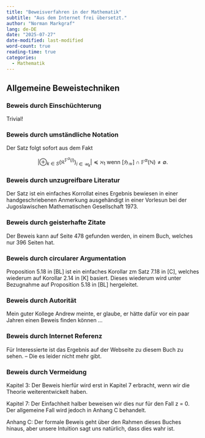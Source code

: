 ```yaml
---
title: "Beweisverfahren in der Mathematik"
subtitle: "Aus dem Internet frei übersetzt."
author: "Norman Markgraf"
lang: de-DE
date: "2025-07-27"
date-modified: last-modified
word-count: true
reading-time: true
categories: 
  - Mathematik
---
```


## Allgemeine Beweistechniken 

### Beweis durch Einschüchterung

Trivial!

### Beweis durch umständliche Notation

Der Satz folgt sofort aus dem Fakt

$$
  \left|
    \oplus_{k \in S} 
      \left(
       \mathfrak{K}^{\mathbb{F}^\alpha(i)}  
      \right)_{i \in \mathcal{U}_k}
  \right|
  \preceq \aleph_1
  \text{ wenn }
  \left[
    \mathfrak{H}_\mathcal{W}
  \right]     
  \cap \mathbb{F}^\alpha(\mathbb{N}) \neq \emptyset.
$$

### Beweis durch unzugreifbare Literatur

Der Satz ist ein einfaches Korrollat eines Ergebnis bewiesen in einer handgeschriebenen Anmerkung ausgehändigt in einer Vorlesun bei der Jugoslawischen Mathematischen Gesellschaft 1973.


### Beweis durch geisterhafte Zitate

Der Beweis kann auf Seite 478 gefunden werden, in einem Buch, welches nur 396 Seiten hat.


### Beweis durch circularer Argumentation

Proposition 5.18 in [BL] ist ein einfaches Korollar zm Satz 7.18 in [C], welches wiederum auf Korollar 2.14 in [K] basiert. Dieses wiederum wird unter Bezugnahme auf Proposition 5.18 in [BL] hergeleitet.


### Beweis durch Autorität

Mein guter Kollege Andrew meinte, er glaube, er hätte dafür vor ein paar Jahren einen Beweis finden können …


### Beweis durch Internet Referenz

Für Interessierte ist das Ergebnis auf der Webseite zu diesem Buch zu sehen. -- Die es leider nicht mehr gibt.


### Beweis durch Vermeidung

Kapitel 3: Der Beweis hierfür wird erst in Kapitel 7 erbracht, wenn wir die Theorie weiterentwickelt haben.

Kapitel 7: Der Einfachheit halber beweisen wir dies nur für den Fall z = 0. Der allgemeine Fall wird jedoch in Anhang C behandelt.

Anhang C: Der formale Beweis geht über den Rahmen dieses Buches hinaus, aber unsere Intuition sagt uns natürlich, dass dies wahr ist.


